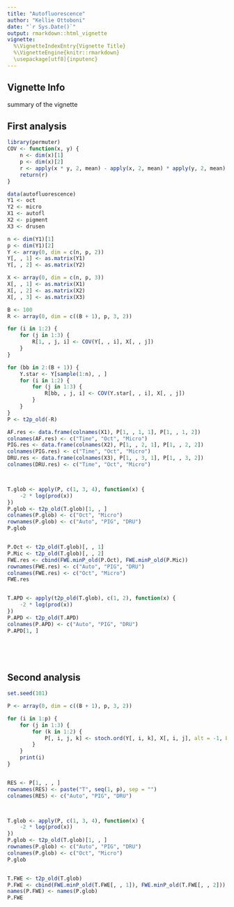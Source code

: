 ```yaml
---
title: "Autofluorescence"
author: "Kellie Ottoboni"
date: "`r Sys.Date()`"
output: rmarkdown::html_vignette
vignette:
  %\VignetteIndexEntry{Vignette Title}
  %\VignetteEngine{knitr::rmarkdown}
  \usepackage[utf8]{inputenc}
---
```


## Vignette Info

summary of the vignette

## First analysis

```r
library(permuter)
COV <- function(x, y) {
    n <- dim(x)[1]
    p <- dim(x)[2]
    r <- apply(x * y, 2, mean) - apply(x, 2, mean) * apply(y, 2, mean)
    return(r)
}

data(autofluorescence)
Y1 <- oct
Y2 <- micro
X1 <- autofl
X2 <- pigment
X3 <- drusen

n <- dim(Y1)[1]
p <- dim(Y1)[2]
Y <- array(0, dim = c(n, p, 2))
Y[, , 1] <- as.matrix(Y1)
Y[, , 2] <- as.matrix(Y2)

X <- array(0, dim = c(n, p, 3))
X[, , 1] <- as.matrix(X1)
X[, , 2] <- as.matrix(X2)
X[, , 3] <- as.matrix(X3)

B <- 100
R <- array(0, dim = c((B + 1), p, 3, 2))

for (i in 1:2) {
    for (j in 1:3) {
        R[1, , j, i] <- COV(Y[, , i], X[, , j])
    }
}

for (bb in 2:(B + 1)) {
    Y.star <- Y[sample(1:n), , ]
    for (i in 1:2) {
        for (j in 1:3) {
            R[bb, , j, i] <- COV(Y.star[, , i], X[, , j])
        }
    }
}
P <- t2p_old(-R)

AF.res <- data.frame(colnames(X1), P[1, , 1, 1], P[1, , 1, 2])
colnames(AF.res) <- c("Time", "Oct", "Micro")
PIG.res <- data.frame(colnames(X2), P[1, , 2, 1], P[1, , 2, 2])
colnames(PIG.res) <- c("Time", "Oct", "Micro")
DRU.res <- data.frame(colnames(X3), P[1, , 3, 1], P[1, , 3, 2])
colnames(DRU.res) <- c("Time", "Oct", "Micro")



T.glob <- apply(P, c(1, 3, 4), function(x) {
    -2 * log(prod(x))
})
P.glob <- t2p_old(T.glob)[1, , ]
colnames(P.glob) <- c("Oct", "Micro")
rownames(P.glob) <- c("Auto", "PIG", "DRU")
P.glob


P.Oct <- t2p_old(T.glob)[, , 1]
P.Mic <- t2p_old(T.glob)[, , 2]
FWE.res <- cbind(FWE.minP_old(P.Oct), FWE.minP_old(P.Mic))
rownames(FWE.res) <- c("Auto", "PIG", "DRU")
colnames(FWE.res) <- c("Oct", "Micro")
FWE.res


T.APD <- apply(t2p_old(T.glob), c(1, 2), function(x) {
    -2 * log(prod(x))
})
P.APD <- t2p_old(T.APD)
colnames(P.APD) <- c("Auto", "PIG", "DRU")
P.APD[1, ]



 


```

## Second analysis

```r
set.seed(101)

P <- array(0, dim = c((B + 1), p, 3, 2))

for (i in 1:p) {
    for (j in 1:3) {
        for (k in 1:2) {
            P[, i, j, k] <- stoch.ord(Y[, i, k], X[, i, j], alt = -1, B = B)
        }
    }
    print(i)
}


RES <- P[1, , , ]
rownames(RES) <- paste("T", seq(1, p), sep = "")
colnames(RES) <- c("Auto", "PIG", "DRU")



T.glob <- apply(P, c(1, 3, 4), function(x) {
    -2 * log(prod(x))
})
P.glob <- t2p_old(T.glob)[1, , ]
rownames(P.glob) <- c("Auto", "PIG", "DRU")
colnames(P.glob) <- c("Oct", "Micro")
P.glob


T.FWE <- t2p_old(T.glob)
P.FWE <- cbind(FWE.minP_old(T.FWE[, , 1]), FWE.minP_old(T.FWE[, , 2]))
names(P.FWE) <- names(P.glob)
P.FWE



 


```